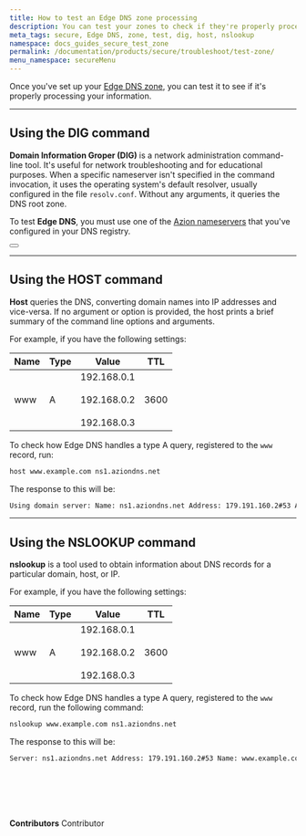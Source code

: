 ```yaml
---
title: How to test an Edge DNS zone processing
description: You can test your zones to check if they're properly processing information.
meta_tags: secure, Edge DNS, zone, test, dig, host, nslookup
namespace: docs_guides_secure_test_zone
permalink: /documentation/products/secure/troubleshoot/test-zone/
menu_namespace: secureMenu
---
```



Once you've set up your [Edge DNS zone](/en/documentation/products/guides/secure/edge-dns-configure-main-settings/), you can test it to see if it's properly processing your information.


---

## Using the DIG command

**Domain Information Groper (DIG)** is a network administration command-line tool. It's useful for network troubleshooting and for educational purposes. When a specific nameserver isn't specified in the command invocation, it uses the operating system's default resolver, usually configured in the file `resolv.conf`. Without any arguments, it queries the DNS root zone.

To test **Edge DNS**, you must use one of the [Azion nameservers](/en/documentation/products/secure/edge-dns/#dns-provider-configuration) that you've configured in your DNS registry.

<Button href="/en/documentation/products/guides/run-the-dig-command/" text="go to dig command guide" variant="secondary"></Button>

---

## Using the HOST command

**Host** queries the DNS, converting domain names into IP addresses and vice-versa. If no argument or option is provided, the host prints a brief summary of the command line options and arguments.

For example, if you have the following settings:

| Name | Type | Value                                               | TTL  |
|------|------|-----------------------------------------------------|------|
| www  | A    | 192.168.0.1<br /><br /> 192.168.0.2<br /><br /> 192.168.0.3 | 3600 |

To check how Edge DNS handles a type A query, registered to the `www` record, run:

```bash
host www.example.com ns1.aziondns.net
```

The response to this will be:

```bash
Using domain server: Name: ns1.aziondns.net Address: 179.191.160.2#53 Aliases: www.example.com has address 192.168.0.1 www.example.com has address 192.168.0.2 www.example.com has address 192.168.0.3
```

---

## Using the NSLOOKUP command

**nslookup** is a tool used to obtain information about DNS records for a particular domain, host, or IP.

For example, if you have the following settings:

| Name | Type | Value                                               | TTL  |
|------|------|-----------------------------------------------------|------|
| www  | A    | 192.168.0.1<br /><br /> 192.168.0.2<br /><br /> 192.168.0.3 | 3600 |

To check how Edge DNS handles a type A query, registered to the `www` record, run the following command:

```bash
nslookup www.example.com ns1.aziondns.net
```

The response to this will be:

```bash
Server: ns1.aziondns.net Address: 179.191.160.2#53 Name: www.example.com Address: 192.168.0.1 Name: www.example.com Address: 192.168.0.2 Name: www.example.com Address: 192.168.0.3
```
<br /><br />
---

**Contributors** <ContributorList>Contributor</ContributorList>
